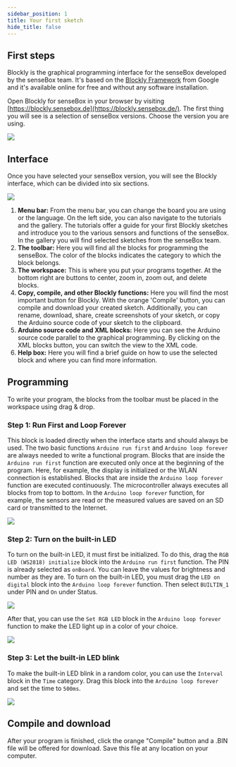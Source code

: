 ```yaml
---
sidebar_position: 1
title: Your first sketch
hide_title: false
---
```


## First steps

Blockly is the graphical programming interface for the senseBox developed by the senseBox team. It's based on the [Blockly Framework](https://developers.google.com/blockly) from Google 
and it's available online for free and without any software installation. 

Open Blockly for senseBox in your browser by visiting [https://blockly.sensebox.de](https://blockly.sensebox.de/).
The first thing you will see is a selection of senseBox versions. Choose the version you are using.

![](/img/blockly-bilder/erster-sketch/Auswahl.png)

## Interface

Once you have selected your senseBox version, you will see the Blockly interface, which can be divided into six sections.

![](/img/blockly-bilder/erster-sketch/Oberflaeche.png)

1. **Menu bar:** From the menu bar, you can change the board you are using or the language. On the left side, you can also navigate to the tutorials and the 
   gallery. The tutorials offer a guide for your first Blockly sketches and introduce you to the various sensors and functions of the senseBox. 
   In the gallery you will find selected sketches from the senseBox team.
2. **The toolbar:**
   Here you will find all the blocks for programming the senseBox. The color of the blocks indicates the category to which the block belongs.
3. **The workspace:**
   This is where you put your programs together. At the bottom right are buttons to center, zoom in, zoom out, and delete blocks.
4. **Copy, compile, and other Blockly functions:**
   Here you will find the most important button for Blockly. With the orange 'Compile' button, you can compile and download your created sketch.
   Additionally, you can rename, download, share, create screenshots of your sketch, or copy the Arduino source code of your sketch to the clipboard.
5. **Arduino source code and XML blocks:**
   Here you can see the Arduino source code parallel to the graphical programming. 
   By clicking on the XML blocks button, you can switch the view to the XML code.
6. **Help box:**
   Here you will find a brief guide on how to use the selected block and where you can find more information.

## Programming
To write your program, the blocks from the toolbar must be placed in the workspace using drag & drop.

### Step 1: Run First and Loop Forever

This block is loaded directly when the interface starts and should always be used. 
The two basic functions `Arduino run first` and `Arduino loop forever` are always needed to write a functional program.
Blocks that are inside the `Arduino run first` function are executed only once at the beginning of the program.
Here, for example, the display is initialized or the WLAN connection is established.
Blocks that are inside the `Arduino loop forever` function are executed continuously.
The microcontroller always executes all blocks from top to bottom.
In the `Arduino loop forever` function, for example, the sensors are read or the measured values are saved on an SD card or transmitted to the Internet.

![](/img/blockly-bilder/erster-sketch/blockly-es-1.svg)

### Step 2: Turn on the built-in LED

To turn on the built-in LED, it must first be initialized. To do this, drag the `RGB LED (WS2818) initialize` block into the `Arduino run first` function. 
The PIN is already selected as `onBoard`. You can leave the values for brightness and number as they are.
To turn on the built-in LED, you must drag the `LED on digital` block into the `Arduino loop forever` function. 
Then select `BUILTIN_1` under PIN and `On` under Status.

![](/img/blockly-bilder/erster-sketch/rgb-led-block-1.svg)

After that, you can use the `Set RGB LED` block in the `Arduino loop forever` function to make the LED light up in a color of your choice.

![](/img/blockly-bilder/erster-sketch/rgb-led-block-2.svg)

### Step 3: Let the built-in LED blink
To make the built-in LED blink in a random color, you can use the `Interval` block in the `Time` category. 
Drag this block into the `Arduino loop forever` and set the time to `500ms`.

![](/img/blockly-bilder/erster-sketch/rgb-led-block-3.svg)

## Compile and download
After your program is finished, click the orange "Compile" button and a .BIN file will be offered for download.
Save this file at any location on your computer.